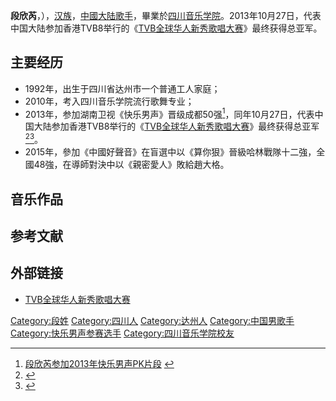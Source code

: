{{藝人
| 姓名     = 段欣芮
| 類型     = 男歌手
| 圖片     =
| 圖片尺寸 = 
| 圖片簡介 = 
| 原名     = 
| 外文名   =  
| 外文     = 
| 綽號     =  
| 國籍     = {{PRC}} 
| 民族     = [[汉族|汉族]]
| 出生日期 = {{birth date and age|1992|7|28}} 
| 出生地點 = {{CHN}}[[四川省|四川省]][[达州市|达州市]]
| 生肖     = 
| 星座     =   
| 職業     = [[歌手|歌手]] 
| 語言     = [[普通話|普通話]]
| 三圍     = 
| 血型     =   
| 身高     =  
| 體重     =  
| 教育程度 =  [[四川音乐学院|四川音乐学院]]
| 宗教信仰 = 
| 配偶     = 
| 兒女     = 
| 父母     = 
| 音樂類型 = 
| 活躍年代 = 2013年-至今
| 代表作   =  
| 唱片公司 = 
| 經紀公司 =   
| 網站     = 
| 相關團體 = 
| 獎項     = 湖南卫视《[[快乐男声2013|快乐男声2013]]》成都50强
2013香港《[[TVB全球华人新秀歌唱大赛|TVB全球华人新秀歌唱大赛]]》总亚军
| IMDb    = 
| 現任成員 = 
| 過往成員 = 
| 音樂專輯 =  
| 電影     = 
| 電視節目 =  
| 电视劇   = 
| 書籍     = 
}}
'''段欣芮'''，{{bd|1992年|7月28日|catIdx=D段}}），[[汉族|汉族]]，[[中國大陆|中國大陆]][[歌手|歌手]]，畢業於[[四川音乐学院|四川音乐学院]]。2013年10月27日，代表中国大陆参加香港TVB8举行的《[[TVB全球华人新秀歌唱大赛|TVB全球华人新秀歌唱大赛]]》最终获得总亚军。
==主要经历==
*1992年，出生于四川省达州市一个普通工人家庭；
*2010年，考入四川音乐学院流行歌舞专业；
*2013年，参加湖南卫视《快乐男声》晋级成都50强<ref>[http://www.letv.com/ptv/vplay/2046031.html 段欣芮参加2013年快乐男声PK片段] {{Wayback|url=http://www.letv.com/ptv/vplay/2046031.html |date=20130717042826 }}</ref>，同年10月27日，代表中国大陆参加香港TVB8举行的《[[TVB全球华人新秀歌唱大赛|TVB全球华人新秀歌唱大赛]]》最终获得总亚军<ref>{{Cite web |url=http://news.hexun.com/2013-10-29/159149351.html |title=“全球华人新秀歌唱大赛”郑兴琦夺冠、段欣芮亚军 |access-date=2013-11-14 |archive-url=https://web.archive.org/web/20150610222747/http://news.hexun.com/2013-10-29/159149351.html |archive-date=2015-06-10 |dead-url=yes }}</ref><ref>{{Cite web |url=http://news.takungpao.com/paper/q/2013/1029/1998103.html |title=四川新秀帮扬威全球华人新秀大赛 |access-date=2013-11-14 |archive-date=2016-03-04 |archive-url=https://web.archive.org/web/20160304091136/http://news.takungpao.com/paper/q/2013/1029/1998103.html |dead-url=no }}</ref>。
*2015年，參加《中國好聲音》在盲選中以《算你狠》晉級哈林戰隊十二強，全國48強，在導師對決中以《親密愛人》敗給趙大格。

==音乐作品==
{{expand-section}}

==参考文献==
{{reflist}}
==外部链接==
*[[TVB全球华人新秀歌唱大赛|TVB全球华人新秀歌唱大赛]]
{{DEFAULTSORT:D段}}
[[Category:段姓|Category:段姓]]
[[Category:四川人|Category:四川人]]
[[Category:达州人|Category:达州人]]
[[Category:中国男歌手|Category:中国男歌手]]
[[Category:快乐男声参赛选手|Category:快乐男声参赛选手]]
[[Category:四川音乐学院校友|Category:四川音乐学院校友]]